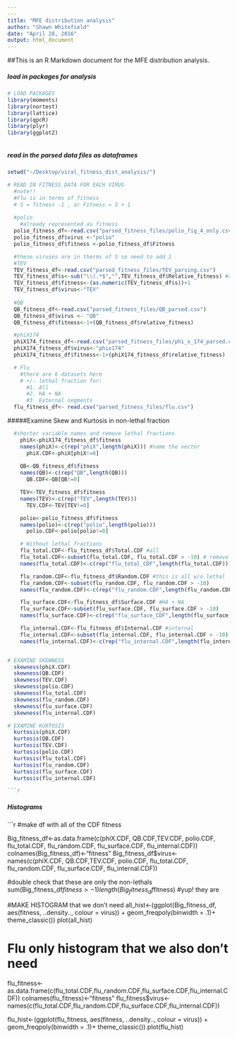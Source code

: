 ```yaml
---
---
title: "MFE distribution analysis"
author: "Shawn Whitefield"
date: "April 28, 2016"
output: html_document
---
```


##This is an R Markdown document for the MFE distribution analysis.

##### load in packages for analysis
```r
# LOAD PACKAGES
library(moments)
library(nortest)
library(lattice)
library(qpcR)
library(plyr)
library(ggplot2)



```

##### read in the parsed data files as dataframes

```r
setwd("~/Desktop/viral_fitness_dist_analysis/")

# READ IN FITNESS DATA FOR EACH VIRUS
  #note!!
  #Flu is in terms of fitness
  # S = fitness -1 , or Fitness = S + 1 
  
  #polio
    #already represented as fitness
  polio_fitness_df<-read.csv("parsed_fitness_files/polio_fig_4_only.csv")
  polio_fitness_df$virus <-"polio"
  polio_fitness_df$fitness <-polio_fitness_df$Fitness

  #these viruses are in therms of S so need to add 1
  #TEV
  TEV_fitness_df<-read.csv("parsed_fitness_files/TEV_parsing.csv")
  TEV_fitness_df$s<-sub("\\(.*$","",TEV_fitness_df$Relative_fitness) #add column for fitness
  TEV_fitness_df$fitness<-(as.numeric(TEV_fitness_df$s))+1
  TEV_fitness_df$virus<-"TEV"
  
  #QB 
  QB_fitness_df<-read.csv("parsed_fitness_files/QB_parsed.csv")
  QB_fitness_df$virus <- "QB"
  QB_fitness_df$fitness<-1+(QB_fitness_df$relative_fitness)

  #phiX174 
  phiX174_fitness_df<-read.csv("parsed_fitness_files/phi_x_174_parsed.csv")
  phiX174_fitness_df$virus<-"phix174"
  phiX174_fitness_df$fitness<-1+(phiX174_fitness_df$relative_fitness)

  # Flu 
    #there are 6 datasets here
    # +/- lethal fraction for:
      #1. All
      #2. HA + NA
      #3  External segments
  flu_fitness_df<- read.csv("parsed_fitness_files/flu.csv")


```

#####Examine Skew and Kurtosis in non-lethal fraction
```r
  #shorter variable names and remove lethal fractions
    phiX<-phiX174_fitness_df$fitness
    names(phiX)<-c(rep("phiX",length(phiX))) #name the vector
      phiX.CDF<-phiX[phiX!=0]
      
    QB<-QB_fitness_df$fitness
    names(QB)<-c(rep("QB",length(QB)))
      QB.CDF<-QB[QB!=0]

    TEV<-TEV_fitness_df$fitness
    names(TEV)<-c(rep("TEV",length(TEV)))
      TEV.CDF<-TEV[TEV!=0]

    polio<-polio_fitness_df$fitness
    names(polio)<-c(rep("polio",length(polio)))
      polio.CDF<-polio[polio!=0]

    # Without lethal fractions
    flu_total.CDF<-flu_fitness_df$Total.CDF #all
    flu_total.CDF<-subset(flu_total.CDF, flu_total.CDF > -10) # remove NAs by subsetting w/small #
    names(flu_total.CDF)<-c(rep("flu_total_CDF",length(flu_total.CDF)))

    flu_random.CDF<-flu_fitness_df$Random.CDF #this is all w/o lethal
    flu_random.CDF<-subset(flu_random.CDF, flu_random.CDF > -10)
    names(flu_random.CDF)<-c(rep("flu_random.CDF",length(flu_random.CDF)))

    flu_surface.CDF<-flu_fitness_df$Surface.CDF #HA + NA
    flu_surface.CDF<-subset(flu_surface.CDF, flu_surface.CDF > -10)
    names(flu_surface.CDF)<-c(rep("flu_surface_CDF",length(flu_surface.CDF)))

    flu_internal.CDF<-flu_fitness_df$Internal.CDF #internal
    flu_internal.CDF<-subset(flu_internal.CDF, flu_internal.CDF > -10)
    names(flu_internal.CDF)<-c(rep("flu_internal.CDF",length(flu_internal.CDF)))


# EXAMINE SKEWNESS
  skewness(phiX.CDF)
  skewness(QB.CDF)
  skewness(TEV.CDF)
  skewness(polio.CDF)
  skewness(flu_total.CDF)
  skewness(flu_random.CDF)
  skewness(flu_surface.CDF)
  skewness(flu_internal.CDF)

# EXAMINE KURTOSIS
  kurtosis(phiX.CDF)
  kurtosis(QB.CDF)
  kurtosis(TEV.CDF)
  kurtosis(polio.CDF)
  kurtosis(flu_total.CDF)
  kurtosis(flu_random.CDF)
  kurtosis(flu_surface.CDF)
  kurtosis(flu_internal.CDF)

```r

```
##### Histograms

```r
#make df with all of the CDF fitness

Big_fitness_df<-as.data.frame(c(phiX.CDF, QB.CDF,TEV.CDF, polio.CDF, flu_total.CDF, flu_random.CDF, flu_surface.CDF, flu_internal.CDF))
colnames(Big_fitness_df)<-"fitness"
Big_fitness_df$virus<-names(c(phiX.CDF, QB.CDF,TEV.CDF, polio.CDF, flu_total.CDF, flu_random.CDF, flu_surface.CDF, flu_internal.CDF))

#double check that these are only the non-lethals
sum(Big_fitness_df$fitness > -1)
length(Big_fitness_df$fitness)
  #yup! they are

#MAKE HISTOGRAM that we don't need
all_hist<-(ggplot(Big_fitness_df, aes(fitness, ..density.., colour = virus)) +
  geom_freqpoly(binwidth = .1)+
  theme_classic())
plot(all_hist)

# Flu only histogram that we also don't need
flu_fitness<-as.data.frame(c(flu_total.CDF,flu_random.CDF,flu_surface.CDF,flu_internal.CDF))
colnames(flu_fitness)<-"fitness"
flu_fitness$virus<-names(c(flu_total.CDF,flu_random.CDF,flu_surface.CDF,flu_internal.CDF))

flu_hist<-(ggplot(flu_fitness, aes(fitness, ..density.., colour = virus)) +
  geom_freqpoly(binwidth = .1)+
  theme_classic())
plot(flu_hist)


